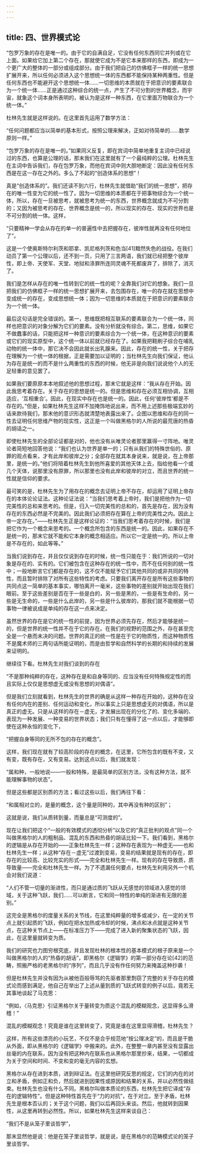 ```yaml
---
---
---
```

title: 四、世界模式论
---



“包罗万象的存在是唯一的。由于它的自满自足，它没有任何东西同它并列或在它上面。如果给它加上第二个存在，那就使它成为不是它本来那样的东西，即成为一个更广大的整体的一部分或组成部分。由于我们把自己的仿佛框子一样的统一思想扩展开来，所以任何必须进入这个思想统一体的东西都不能保持某种两重性。但是任何东西也不能避开这个思想统一体……一切思维的本质就在于把意识的要素联合为一个统一体……正是通过这种综合的统一点，产生了不可分割的世界概念，而宇宙，就象这个词本身所表明的，被认为是这样一种东西，在它里面万物联合为一个统一体。”

杜林先生就是这样说的。在这里首先运用了数学方法：

“任何问题都应当以简单的基本形式，按照公理来解决，正如对待简单的……数学原则一样。”

“包罗万象的存在是唯一的。”如果同义反复，即在宾词中简单地重复主词中已经说过的东西，也算是公理的话，那末我们在这里就有了一个最纯粹的公理。杜林先生在主词中告诉我们，存在包罗万象，而他在宾词中则大胆地断定：因此没有任何东西是在这一存在之外的。多么了不起的“创造体系的思想”！

真是“创造体系的”。我们还读不到六行，杜林先生就借助“我们的统一思想”，把存在的唯一性变为它的统一性了。因为一切思维的本质都在于把事物综合为一个统一体，所以，存在一旦被思考，就被思考为统一的东西，世界概念就成为不可分割的；又因为被思考的存在、世界概念是统一的，所以现实的存在、现实的世界也是不可分割的统一体。这样，

“只要精神一学会从存在的单一的普遍性中去把握存在，彼岸性就再没有任何地位了”。

这是一个使奥斯特尔利茨和耶拿、凯尼格列茨和色当[41]黯然失色的战役。在我们动员了第一个公理以后，还不到一页，只用了三言两语，我们就已经把整个彼岸性，即上帝、天使军、天堂、地狱和涤罪所连同灵魂不死都废弃了，排除了，消灭了。

我们是怎样从存在的唯一性转到它的统一性的呢？全靠我们对它的想象。我们一旦把我们的仿佛框子一样的统一思想扩展开来，去包围存在，唯一的存在就在思想中变成统一的存在，变成思想统一体；因为一切思维的本质就在于把意识的要素联合为一个统一体。

最后这句话是完全错误的。第一，思维既把相互联系的要素联合为一个统一体，同样也把意识的对象分解为它们的要素。没有分析就没有综合。第二，思维，如果它不做蠢事的话，只能把这样一种意识的要素综合为一个统一体，在这种意识的要素或它们的现实原型中，这个统一体以前就已经存在了。如果我把鞋刷子综合在哺乳动物的统一体中，那它决不会因此就长出乳腺来。因此，存在的统一性，关于把存在理解为一个统一体的根据，正是需要加以证明的；当杜林先生向我们保证，他认为存在是统一的而不是什么两重性的东西的时候，他无非是向我们说说他个人的无足轻重的意见罢了。

如果我们要原原本本地叙述他的思想过程，那末它就是这样：“我从存在开始。因此我思考着存在。关于存在的思想是统一的。但是思维和存在必须互相协调，互相适应，‘互相重合’。因此，在现实中存在也是统一的。因此，任何‘彼岸性’都是不存在的。”但是，如果杜林先生这样不加掩饰地说出来，而不用上述那些极端玄妙的话来款待我们，那末他的意识形态就清楚地表露出来了。企图以思维和存在的同一性去证明任何思维产物的现实性，这正是一个叫做黑格尔的人所说的最荒唐的热昏的胡话之一。

即使杜林先生的全部论证都是对的，他也没有从唯灵论者那里赢得一寸阵地。唯灵论者简短地回答他说：“我们也认为世界是单一的；只有从我们的特殊世俗的、原罪的观点看来，才有此岸和彼岸之分；全部存在就其本身说来，就是说，在上帝那里，是统一的。”他们将陪着杜林先生到他所喜爱的其他天体上去，指给他看一个或几个天体，说那里没有原罪，所以那里也没有此岸和彼岸的对立，而且世界的统一性就是信仰的要求。

最可笑的是，杜林先生为了用存在的概念去证明上帝不存在，却运用了证明上帝存在的本体论论证法。这种论证法说：“当我们思考着上帝时，我们是把他作为一切完美性的总和来思考的。但是，归入一切完美性的总和的，首先是存在，因为没有存在的东西必然是不完美的。因此我们必须把存在算在上帝的完美性之内。因此上帝一定存在。”——杜林先生正是这样论证的：“当我们思考着存在的时候，我们是把它作为一个概念来思考的。一个概念所包含的东西是统一的。因此，如果存在不是统一的，那末它就不能和它本身的概念相适应。所以它一定是统一的。所以上帝是不存在的，如此等等。”

当我们说到存在，并且仅仅说到存在的时候，统一性只能在于：我们所说的一切对象是存在的、实有的。它们被包含在这种存在的统一性中，而不在任何别的统一性中；一般地断言它们都是存在的，这不仅不能赋予它们其他共同的或非共同的特性，而且暂时排除了对所有这些特性的考虑。只要我们离开存在是所有这些事物的共同点这一简单的基本事实，哪怕离开一毫米，这些事物的差别就开始出现在我们眼前。至于这些差别是否在于一些是白的，另一些是黑的，一些是有生命的，另一些是无生命的，一些是什么此岸的，另一些是什么彼岸的，那我们就不能根据一切事物一律被说成是单纯的存在这一点来决定。

虽然世界的存在是它的统一性的前提，因为世界必须先存在，然后才能够是统一的，但是世界的统一性并不在于它的存在。在我们的视野的范围之外，存在甚至完全是一个悬而未决的问题。世界的真正的统一性是在于它的物质性，而这种物质性不是魔术师的三两句话所能证明的，而是由哲学和自然科学的长期的和持续的发展来证明的。

继续往下看。杜林先生对我们谈到的存在

“不是那种纯粹的存在，这种存在是和自身等同的、应当没有任何特殊规定性的而且实际上仅仅是思想虚无或没有思想的对偶语”。

但是我们立刻就看到，杜林先生的世界的确是从这样一种存在开始的，这种存在没有任何内在的差别、任何运动和变化，所以事实上只是思想虚无的对偶语，所以是真正的虚无。只是从这样的存在－虚无，才发展出现在的分化了的、变化多端的、表现为一种发展、一种变易的世界状态；我们只有在懂得了这一点以后，才能够即使在这种永恒的变化下，

“把握自身等同的无所不包的存在的概念”。

这样，我们现在就有了较高阶段的存在的概念，在这里，它所包含的既有不变，又有变，既有存在，又有变易。达到这点以后，我们就发现：

“属和种，一般地说——一般和特殊，是最简单的区别方法，没有这种方法，就不能理解事物的状态”。

但是这些都是区别质的方法；看过这些以后，我们再往下看：

“和属相对立的，是量的概念，这个量是同种的，其中再没有种的区别”；

这就是说，我们从质转到量，而量总是“可测度的”。

现在让我们把这个“一般的有效模式的透彻分析”以及它的“真正批判的观点”同一个叫做黑格尔的人的粗制品、混乱的东西和热昏的胡话比较一下。我们看到，黑格尔的逻辑是从存在开始的——正象杜林先生一样；这种存在表现为一种虚无——也和杜林先生一样；从这种“存在－虚无”过渡到变易，变易的结果就是现有的存在，即存在的比较高、比较充实的形式——完全和杜林先生一样。现有的存在导致质，质导致量——完全和杜林先生一样。为了不遗漏任何要点，杜林先生利用另外一个机会对我们说道：

“人们不管一切量的渐进性，而只是通过质的飞跃从无感觉的领域进入感觉的领域，关于这种飞跃，我们……可以断言，它和同一特性的单纯的渐进有无限的差别。”

这完全是黑格尔的度量关系的关节线，在这里纯粹量的增多或减少，在一定的关节点上就引起质的飞跃，例如在把水加热或冷却的时候，沸点和冰点就是这种关节点，在这种关节点上——在标准压力下——完成了进入新的聚集状态的飞跃，因此，在这里量就转变为质。

我们的研究也力图穷根究底，并且发现杜林的根本性的基本模式的根子原来是一个叫做黑格尔的人的“热昏的胡话”，即黑格尔《逻辑学》的第一部分存在论[42]的范畴，照搬严格的老黑格尔的“序列”，而且几乎没有作任何努力来掩盖这种抄袭！

但是杜林先生并没有因为从被他百般辱骂的先驱者那里剽窃了完整的关于存在的模式论而感到满足，他自己在举出了上述从量到质的飞跃式转变的例子以后，竟若无其事地谈起了马克思：

“例如，〈马克思〉引证黑格尔关于量转变为质这个混乱的模糊观念，这显得多么滑稽！”

混乱的模糊观念！究竟是谁在这里转变了，究竟是谁在这里显得滑稽，杜林先生？

这样，所有这些漂亮的小玩艺，不仅不是合乎规范地“按公理决定”的，而且是干脆从外面，即从黑格尔的《逻辑学》中搬来的。此外，在整整一章内甚至没有显露出丝毫的内在联系，因为没有把这种内在联系也从黑格尔那里抄来，结果，一切都成为关于空间和时间、不变和变的毫无内容的玄想。

黑格尔从存在进到本质，进到辩证法。在这里他研究反思的规定，它们的内在的对立和矛盾，例如正和负，然后就进到因果性或原因和结果的关系，并以必然性做结束。杜林先生也没有什么不同。黑格尔叫做本质论的东西，杜林先生把它译成“存在的逻辑特性”。但是这种特性首先在于“力的对抗”，在于对立。至于矛盾，杜林先生是根本否认的；关于这个问题，我们以后再回头来谈。然后，他就转到因果性，从这里再转到必然性。所以，如果杜林先生这样来谈自己：

“我们不是从笼子里谈哲学”，

那末显然他是说：他是在笼子里谈哲学，就是说，是在黑格尔的范畴模式论的笼子里谈哲学。